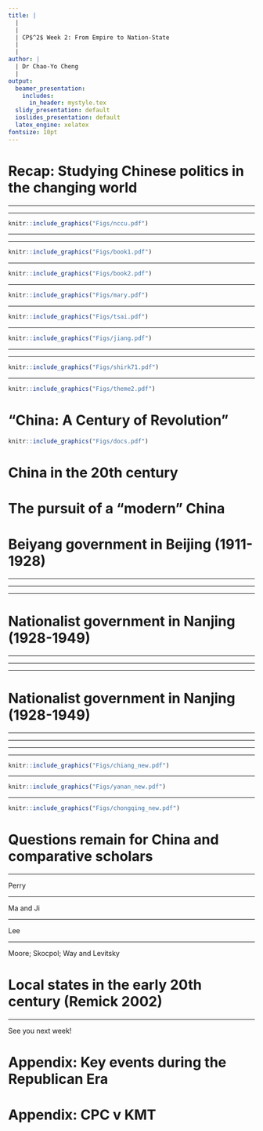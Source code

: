 ```yaml
---
title: |
  | 
  |
  | CP$^2$ Week 2: From Empire to Nation-State
  |
  |
author: |
  | Dr Chao-Yo Cheng
  |
output:
  beamer_presentation:
    includes:
      in_header: mystyle.tex
  slidy_presentation: default
  ioslides_presentation: default
  latex_engine: xelatex
fontsize: 10pt
---
```


# Recap: Studying Chinese politics in the changing world

\begin{itemize}
  \item From intelligence services to academic research
  \vspace{0.5cm}
  \item From area studies to comparative politics
  \vspace{0.5cm}
  \item From qualitative description to data-intensive inference
\end{itemize}

---

\begin{itemize}
  \item From intelligence services to new geopolitcal tension
  \vspace{0.1cm}
  \begin{itemize}
    \item China studies $\neq$ Sinology; emerging as a subject area after the WWII and gain its prominence during the Cold War
    \item "Echo chambers" in the making -- the changing geopolitical landscape in the past decade may drag China scholars in different countries to focus on different agenda
  \end{itemize}
  \vspace{0.3cm}
  \item From area studies to comparative politics
  \vspace{0.3cm}
  \item From qualitative description to data-intensive inference
\end{itemize}

---

```r
knitr::include_graphics("Figs/nccu.pdf")
```
\vspace{0.3cm}
\begin{center}
\small
Institute of International Relations, National Chengchi University (Taipei)
\end{center}

---

\begin{itemize}
  \item From intelligence services to academic research
  \vspace{0.3cm}
  \item From area studies to comparative politics
  \vspace{0.1cm}
  \begin{itemize}
    \item Earlier generations of China scholars treat China as a distinct subfield within political science
    \item Later on, China scholars begin to borrow or "stretch" concepts and ideas from other subfields to study Chinese politics (Shambaugh 2023)
    \item Starting from the late 2000s, China scholars are about to generate new theoretical insights to general political science (Tsai 2017)
  \end{itemize}
  \vspace{0.3cm}
  \item From qualitative description to data-intensive inference
\end{itemize}

---

```r
knitr::include_graphics("Figs/book1.pdf")
```

---

```r
knitr::include_graphics("Figs/book2.pdf")
```

---

```r
knitr::include_graphics("Figs/mary.pdf")
```

---

```r
knitr::include_graphics("Figs/tsai.pdf")
```

---

```r
knitr::include_graphics("Figs/jiang.pdf")
```

---

\begin{itemize}
  \item From intelligence services to academic research
  \vspace{0.3cm}
  \item From area studies to comparative politics
  \vspace{0.3cm}
  \item From qualitative description to data-intensive inference
  \vspace{0.1cm}
  \begin{itemize}
    \item Before the diplomatic reconciliation between PRC and USA (1971-1978), scholars have to rely on limited, parrial and often biased qualitative evidence (archives and interviews)
    \item After Reform and Opening, in the 1980s more engaging field research is likely (ethnography and case studies)
    \item The mid-1990s saw the quantitative turn of China studies (surveys, econometric analysis of admin data and computational)
  \end{itemize}
\end{itemize}

---

```r
knitr::include_graphics("Figs/shirk71.pdf")
```
\vspace{0.1cm}
\begin{center}
\scriptsize
\small
Susan Shirk (UCSD) with Zhou Enlai in July 1971, on a visit to China with "the Committee of Concerned Asian Scholars"
\end{center}

---


\begin{center}
\textbf{Week 2: Empire to Nation-State}
\end{center}
\vspace{0.3cm}
```r
knitr::include_graphics("Figs/theme2.pdf")
```
\begin{center}
\footnotesize
\url{https://storystudio.tw/article/gushi/the-forbidden-garden}
\end{center}

# "China: A Century of Revolution"

```r
knitr::include_graphics("Figs/docs.pdf")
```

# China in the 20th century

\begin{itemize}
  \item Republican China (1911-1949)
  \vspace{0.2cm}
  \begin{itemize}
    \item 1911-1928: Beiyang Government
    \item 1928-1949: Nationalist/KMT Government 
  \end{itemize}
  \vspace{0.4cm}
  \item Communist China (1949 and afterwards)
  \vspace{0.2cm}
  \begin{itemize}
    \item 1950s: Land reform and the Great Leap Forward (大跃进)
    \item 1960s: Return of Mao Zedong and the outbreak of the Cultural Revolution (文化大革命)
    \item 1970s: Power transition and "Reform and Opening" (改革开放)
    \item 1980s: Experiment with market economy, intra-party split and Tiananmen
    \item 1990s: Consolidated market reform and institutionalized political succession
  \end{itemize}
\end{itemize}

# The pursuit of a "modern" China

\begin{itemize}
  \item Question: How do we define "modernity?"
  \pause
  \vspace{0.3cm}
  \item "Modernization" is a multi-dimensional concept
  \vspace{0.1cm}
  \begin{itemize}
    \item Political modernization: Transforming the empire to a nation-state with well-established centralized state apparatus and a shared national identity
    \item Social modernization: Filling the moral vacuum with new ideas (e.g., science, democracy and vernacular language and writing) while criticizing Confucianism
    \item Economic modernization: Industrial infrastructure and production; much of this has do with security threats
  \end{itemize}
  \vspace{0.3cm}
  \item Today's discussion will focus on the first two
\end{itemize}

# Beiyang government in Beijing (1911-1928)

\begin{itemize}
  \item A weak central government that could not command
  \vspace{1cm}
  \item KMT chose to work with the Communist International in Moscow and yet faced internal power struggle
  \vspace{1cm}
  \item The "CPC-KMT" United Front collapsed and led to the first Chinese Civil War
\end{itemize}

---

\begin{itemize}
\small
  \item A weak central government that could not command
  \vspace{0.1cm}
  \begin{itemize}
    \item \textbf{Sun Yat-sen} (孙中山) and KMT failed to control the central government in the 1911 Wuchang Uprising (武昌起义), the new ROC government was a fraigle coalition between KMT and \textbf{Yuan Shi-kai} (袁世凯, the leader of Beiyang Army)
    \item Yuan managed to become the President in 1912, but the Beiyang government in Beijing the new government remained weak, as powerful \textbf{warlords} across the country dominated in their respective jurisdictions
    \item Vibrant social movements against warlords and "Imperialism" (e.g., the May-Fourth Movement in 1919)
  \end{itemize}
  \vspace{0.4cm}
  \item KMT chose to work with the Communist International in Moscow and yet faced internal power struggle
  \vspace{0.4cm}
  \item The "CPC-KMT" United Front collapsed and led to the first Chinese Civil War
\end{itemize}

---

\begin{itemize}
\small
  \item A weak central government that could not command
  \vspace{0.4cm}
  \item KMT chose to work with the Communist International in Moscow and yet faced internal power struggle
  \vspace{0.1cm}
  \begin{itemize}
    \item Sun sought to work with warloards in Southern China and recreated KMT with the help from the former Soviet Union in 1919
    \item With the alliance between KMT and the \textbf{Communist International}, KMT decided to form a "United Front" with the \textbf{Communist Party of China} (CPC), which was established in Shanghai, in 1921
    \item Sun passed away suddenly in 1925, and the KMT was dragged into power struggle as it was unclear who should lead
    \item \textbf{Chiang Kai-shek} managed to control the KMT and started the \textbf{Northern Expedition} (北伐) to unite the whole China in 1926
  \end{itemize}
  \vspace{0.4cm}
  \item The "CPC-KMT" United Front collapsed and led to the first Chinese Civil War
\end{itemize}

---

\begin{itemize}
\small
  \item A weak central government that could not command
  \vspace{0.4cm}
  \item KMT chose to work with the Communist International in Moscow and yet faced internal power struggle
  \vspace{0.4cm}
  \item The "CPC-KMT" United Front collapsed and led to the first Chinese Civil War
  \vspace{0.1cm}
  \begin{itemize}
    \item As the KMT inner-circle became fragmented and divided between Chiang and others, CPC became the target of political purges
    \item The exact reason and process remain somewhat debated, but in 1927 Chiang launched the \textbf{"412 Incident"} in Shanghai -- many CPC members were arrested and executed
    \item The CPC was forced to rebuilt their power base in the countryside, adopted guerrilla warfare, and formed the first Chinese Soviet government in {Jiangxi}
    \item Chiang managed to control the entire China in 1928, at least nominally, and set the capital in {Nanjing}
  \end{itemize}
\end{itemize}

# Nationalist government in Nanjing (1928-1949)

\begin{itemize}
  \item State building and socio-economic rebuilding
  \vspace{1cm}
  \item First Chinese Civil War and the rise of Mao within CPC
  \vspace{1cm}
  \item Anti-Japanese War and Chiang's downfall in 1949
\end{itemize}

---

\begin{itemize}
  \item State building and socio-economic rebuilding
  \vspace{0.1cm}
  \begin{itemize}
    \item The decade before 1937 was often known as the \textbf{Nanjing Decade} or \textbf{Golden Decade}, during which China saw remarkable economic and market growth (and industrialization)
    \item The KMT govt under Chiang introduced the new Life Movement while strenthening the system of taxation and civil services through the Examination Yuan and the self-government movement
    \item See \textit{Strong Institutions and Weak Polities} by Julia Strauss (SOAS)
  \end{itemize}
  \vspace{0.6cm}
  \item First Chinese Civil War (1927-1936) and the rise of Mao within CPC
  \vspace{0.6cm}
  \item Anti-Japanese War and Chiang's downfall in 1949
\end{itemize}

---

\begin{itemize}
  \item State building and socioeconomic recovery
  \vspace{0.6cm}
  \item First Chinese Civil War (1927-1936) and the rise of Mao within CPC
  \vspace{0.1cm}
  \begin{itemize}
    \item The fallout of the first United Front in 1927 forced the CPC to "flee" to the countryside and triggered an internal debate
    \item During the \textbf{Long March} (长征), Mao managed to gain the leadership within the Party and was able to start a series of political movements to secure his power once the Party reached Yan'an
    \item The Xi'an Incident (西安事变) in 1936 forced him to declare another "CPC-KMT" United Front
    \item During the Anti-Japnese War, the CPC continued to grow its base, largely in Northern parts of the country 
  \end{itemize}
  \vspace{0.6cm}
  \item Anti-Japanese War and Chiang's downfall in 1949
\end{itemize}

---

\begin{itemize}
  \item State building and socioeconomic recovery
  \vspace{0.6cm}
  \item First Chinese Civil War (1927-1936) and the rise of Mao within CPC
  \vspace{0.6cm}
  \item Anti-Japanese War and Chiang's downfall in 1949
  \vspace{0.1cm}
  \begin{itemize}
    \item The conflict between CPC and KMT was resumed quickly after the WWII ended in 1945
    \item The Chongqing Negotiations (with the involvement of the US) between Mao and Chiang failed 
    \item CPC won the Second Chinese Civil War (1946-1950) and established the PRC while Chiang relocated the KMT government to Taiwan in 1949
  \end{itemize}
\end{itemize}

# Nationalist government in Nanjing (1928-1949)

\begin{itemize}
  \item State building and socio-economic rebuilding
  \vspace{1cm}
  \item First Chinese Civil War and the rise of Mao within CPC
  \vspace{1cm}
  \item Anti-Japanese War and Chiang's downfall in 1949
\end{itemize}

---

\begin{itemize}
  \item State building and socio-economic rebuilding
  \vspace{0.1cm}
  \begin{itemize}
    \item The decade before 1937 was often known as the \textbf{Nanjing Decade} or \textbf{Golden Decade}, during which China saw remarkable economic and market growth (and industrialization)
    \item The KMT govt under Chiang introduced the new Life Movement while strenthening the system of taxation and civil services through the Examination Yuan and the self-government movement
    \item See \textit{Strong Institutions and Weak Polities} by Julia Strauss (SOAS)
  \end{itemize}
  \vspace{0.6cm}
  \item First Chinese Civil War (1927-1936) and the rise of Mao within CPC
  \vspace{0.6cm}
  \item Anti-Japanese War and Chiang's downfall in 1949
\end{itemize}

---

\begin{itemize}
  \item State building and socio-economic rebuilding
  \vspace{0.6cm}
  \item First Chinese Civil War (1927-1936) and the rise of Mao within CPC
  \vspace{0.1cm}
  \begin{itemize}
    \item The fallout of the first United Front in 1927 forced the CPC to "flee" to the countryside and triggered an internal debate
    \item During the \textbf{Long March} (长征), Mao managed to gain the leadership within the Party in the Zunyi Conference (遵义会议) and mobilized a series of political movements to secure his power once the Party reached Yan'an
    \item The Xi'an Incident (西安事变) in 1936 forced him to declare another "CPC-KMT" United Front
    \item During the Anti-Japnese War, the CPC continued to grow its base, largely in Northern parts of the country 
  \end{itemize}
  \vspace{0.6cm}
  \item Anti-Japanese War and Chiang's downfall in 1949
\end{itemize}

---

\begin{itemize}
  \item State building and socio-economic rebuilding
  \vspace{0.6cm}
  \item First Chinese Civil War (1927-1936) and the rise of Mao within CPC
  \vspace{0.6cm}
  \item Anti-Japanese War and Chiang's downfall in 1949
  \vspace{0.1cm}
  \begin{itemize}
    \item The conflict between CPC and KMT was resumed quickly after the WWII ended in 1945
    \item The Chongqing Negotiations (with the involvement of the US) between Mao and Chiang failed 
    \item CPC won the Second Chinese Civil War (1946-1950) and established the PRC while Chiang relocated the KMT government to Taiwan in 1949
  \end{itemize}
\end{itemize}

---

\vspace{0.3cm}
```r
knitr::include_graphics("Figs/chiang_new.pdf")
```

---

\vspace{0.3cm}
```r
knitr::include_graphics("Figs/yanan_new.pdf")
```

---

\vspace{0.3cm}
```r
knitr::include_graphics("Figs/chongqing_new.pdf")
```

# Questions remain for China and comparative scholars

\begin{itemize}
\small
  \item For China scholars
  \vpsace{0.1cm}
  \begin{itemize}
    \item What explains CPC's victory? Is it "predictable" or "expected?" Lieberthal (1995): The GMD's defeat was the result of its separation from its political and economic base
    \item Much of te long-term impact of the Chinese revolutions remains to be explored (e.g., Elizabeth Perry)
    \item Information needed to study the early 20th century of China is all over the place, and many informants may no longer be around
  \end{itemize}
  \vpsace{0.3cm}
  \item Chinese revolution(s) in comparative perspective
  \vpsace{0.1cm}
  \begin{itemize}
    \item Causes, results and implications for long-term political development (Moore 1966; Skocpol 1979; Way and Levitsky 2022)
    \item Political elites and leadership "style" (e.g., compared with the former Soviet Union)
    \item Revolutionary party v ruling party (Lee 1990; Harding 1981)
  \end{itemize}  
\end{itemize}

---

Perry

---

Ma and Ji

---

Lee

---

Moore; Skocpol; Way and Levitsky

# Local states in the early 20th century (Remick 2002)

\begin{itemize}
  \item Key idea(s): The behavior and capacity of local states vary significantly in China, as these two are shaped by central policy and local social contexts (history, limitations and ideology)
  \vspace{0.3cm}
  \item Some questions to consider:
  \vspace{0.1cm}
  \begin{itemize}
    \item What is a state and state "capacity?" How did Remick define it? Why is state-building an important question? Why did she and many scholars choose to focus on taxation and public finance?
    \item Why do we need to look central and local state-building as two distinctive and yet interrelated processes?
    \item She mentioned a couple of countries to put her argument in a comparative perspective. Why? Does it make sense to you? Any other cases you can think of?
  \end{itemize}
\end{itemize}

---

\vspace{1cm}
See you next week!

# Appendix: Key events during the Republican Era 

\begin{itemize}
  \item Beiyang period
  \vspace{0.1cm}
  \begin{itemize}
    \item 1919: May-Fourth Movement (五四运动) and the recreation of new KMT
    \item 1926-1928: North Expedition (北伐)
  \end{itemize}
  \vspace{0.3cm}
  \item Republican period
  \begin{itemize}
    \item 1927-1936: 1st CPC-KMT Civil War (一次国共内战)
    \item 1934-1935: Long March (长征) and Zunyi Conference (遵义会议)
    \item 1937-1945: Anti-Japanese War (抗日战争)
    \item 1942-1945: Rectification Movement (整风运动)
    \item 1945-1949: 2nd CPC-KMT Civil War (二次国共内战)
  \end{itemize}
\end{itemize}

# Appendix: CPC v KMT

\begin{itemize}
  \item KMT: Started as a revolutionary party rallying around Sun Ya-sen, and yet fraught with corruption and internal fragmentation
  \vspace{1cm}
  \item CPC: Started as an urban party with the (selective) support from the Communist International; relationship with GMD falling out and had to change and survive
\end{itemize}